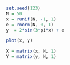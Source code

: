 ```r

```

```r
set.seed(123)
N = 50
x = runif(N, -1, 1)
e = rnorm(N, 0, 1)
y  = 2*sin(3*pi*x) + e

plot(x, y)


```

```r


X = matrix(x, N, 1)
Y = matrix(y, N, 1)


```



```r

```













